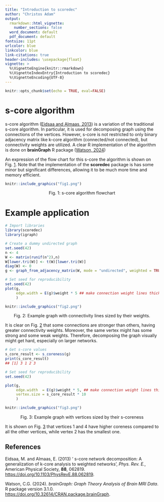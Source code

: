 ```yaml
---
title: "Introduction to scoredec"
author: "Christos Adam"
output:
  rmarkdown::html_vignette:
    number_sections: false
  word_document: default
  pdf_document: default
fontsize: 11pt
urlcolor: blue
linkcolor: blue
link-citations: true
header-includes: \usepackage{float}
vignette: >
  %\VignetteEngine{knitr::rmarkdown}
  %\VignetteIndexEntry{Introduction to scoredec}
  %\VignetteEncoding{UTF-8}
---
```



```r
knitr::opts_chunk$set(echo = TRUE, eval=FALSE)
```

# **s-core algorithm**

s-core algorithm ([Eidsaa and Almaas, 2013](#ref-eidsaa2013s)) is a variation of
the traditional s-core algorithm. In particular, it is used for decomposing
graph using the connections of the vertices. However, s-core is not restricted
to only binary adjacency matrix like k-core algorithm (connected/not connected),
but connectivity weights are utilized. A clear R implementation of the algorithm
is done on **brainGraph** R package
([Watson, 2024](#ref-brainGraph))

An expression of the flow chart for this s-core the algorithm is shown on Fig.
<a href="#ref-Figure1">1</a>. Note that the implementation of the **scoredec**
package is has some minor but significant differences, allowing it to be much
more time and memory efficient.

```r
knitr::include_graphics("fig1.png")
```
<p class="caption" align="center">
<span id="ref-Figure1"></span>Fig. 1: s-core algorithm flowchart
</p>

# **Example application**

```r
# Import libraries
library(scoredec)
library(igraph)

# Create a dummy undirected graph
set.seed(42)
n <- 4
W <- matrix(runif(n^2),n)
W[lower.tri(W)] <- t(W)[lower.tri(W)]
diag(W) <- 0
g <- graph_from_adjacency_matrix(W, mode = "undirected", weighted = TRUE)

# Set seed for reproducibility
set.seed(42)
plot(g,
     edge.width = E(g)$weight * 5 ## make connection weight lines thicker
     )
```

```r
knitr::include_graphics("fig2.png")
```
<p class="caption" align="center">
<span id="ref-Figure2"></span>Fig. 2: Example graph with connectivity lines
sized by their weights.
</p>

It is clear on Fig. <a href="#ref-Figure2">2</a> that some connections are
stronger than others, having greater connectivity weights. Moreover, the same
vertex might has some strong and some weak weights. Therefore, decomposing the
graph visually might get hard, especially on larger networks.

```r
# Get s-core values
s_core_result <- s_coreness(g)
print(s_core_result)
## [1] 3 1 2 3
```

```r
# Set seed for reproducibility
set.seed(42)

plot(g,
     edge.width  = E(g)$weight * 5, ## make connection weight lines thicker
     vertex.size = s_core_result * 10
     )
```
```r
knitr::include_graphics("fig3.png")
```
<p class="caption" align="center">
<span id="ref-Figure3"></span>Fig. 3: Example graph with vertices sized by their
s-coreness
</p>

It is shown on Fig. <a href="#ref-Figure3">3</a> that vertices 1 and 4 have
higher coreness compared to all the other vertices, while vertex 2 has the
smallest one.

## **References**
Eidsaa, M. and Almaas, E. (2013) ‘<span class="nocase" id="ref-eidsaa2013s">
s-core network decomposition: A generalization of k-core analysis to weighted
networks</span>’, <em>Phys. Rev. E.</em>, American Physical Society, <b>88</b>, 062819.
[https://doi.org/10.1103/PhysRevE.88.062819](https://doi.org/10.1103/PhysRevE.88.062819).

Watson, C.G. (2024). *<span class="nocase" id="ref-brainGraph">brainGraph: Graph
Theory Analysis of Brain MRI Data</span>*. R package version 3.1.0.
[https://doi.org/10.32614/CRAN.package.brainGraph](https://doi.org/10.32614/CRAN.package.brainGraph).
